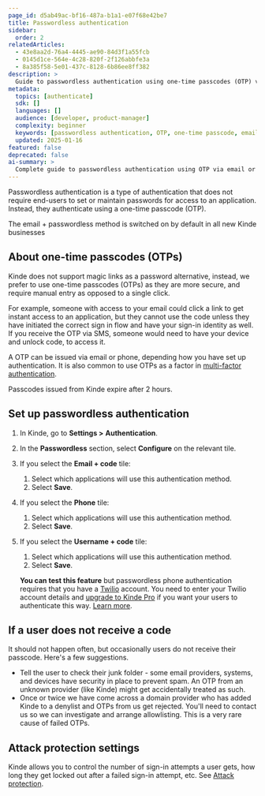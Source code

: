 ```yaml
---
page_id: d5ab49ac-bf16-487a-b1a1-e07f68e42be7
title: Passwordless authentication
sidebar:
  order: 2
relatedArticles:
  - 43e8aa2d-76a4-4445-ae90-84d3f1a55fcb
  - 0145d1ce-564e-4c28-820f-2f126abbfe3a
  - 8a385f58-5e01-437c-8128-6b86ee8ff382
description: >
  Guide to passwordless authentication using one-time passcodes (OTP) via email or phone, including setup and security considerations.
metadata:
  topics: [authenticate]
  sdk: []
  languages: []
  audience: [developer, product-manager]
  complexity: beginner
  keywords: [passwordless authentication, OTP, one-time passcode, email code, phone code, security]
  updated: 2025-01-16
featured: false
deprecated: false
ai-summary: >
  Complete guide to passwordless authentication using OTP via email or phone, including setup instructions and security best practices.
---
```


Passwordless authentication is a type of authentication that does not require end-users to set or maintain passwords for access to an application. Instead, they authenticate using a one-time passcode (OTP).

<Aside>

The email + passwordless method is switched on by default in all new Kinde businesses

</Aside>

## About one-time passcodes (OTPs)

Kinde does not support magic links as a password alternative, instead, we prefer to use one-time passcodes (OTPs) as they are more secure, and require manual entry as opposed to a single click.

For example, someone with access to your email could click a link to get instant access to an application, but they cannot use the code unless they have initiated the correct sign in flow and have your sign-in identity as well. If you receive the OTP via SMS, someone would need to have your device and unlock code, to access it.

A OTP can be issued via email or phone, depending how you have set up authentication. It is also common to use OTPs as a factor in [multi-factor authentication](/authenticate/multi-factor-auth/about-multi-factor-authentication/).

Passcodes issued from Kinde expire after 2 hours.

## Set up passwordless authentication

1. In Kinde, go to **Settings >** **Authentication**.
2. In the **Passwordless** section, select **Configure** on the relevant tile.
3. If you select the **Email + code** tile:
   1. Select which applications will use this authentication method.
   2. Select **Save**.
4. If you select the **Phone** tile:

   1. Select which applications will use this authentication method.
   2. Select **Save**.

5. If you select the **Username + code** tile:

   1. Select which applications will use this authentication method.
   2. Select **Save**.

   <Aside>

   **You can test this feature** but passwordless phone authentication requires that you have a [Twilio](https://www.twilio.com/en-us) account. You need to enter your Twilio account details and [upgrade to Kinde Pro](https://kinde.com/pricing/) if you want your users to authenticate this way. [Learn more](/authenticate/authentication-methods/phone-authentication/).

   </Aside>

## If a user does not receive a code

It should not happen often, but occasionally users do not receive their passcode. Here's a few suggestions.

- Tell the user to check their junk folder - some email providers, systems, and devices have security in place to prevent spam. An OTP from an unknown provider (like Kinde) might get accidentally treated as such.
- Once or twice we have come across a domain provider who has added Kinde to a denylist and OTPs from us get rejected. You'll need to contact us so we can investigate and arrange allowlisting. This is a very rare cause of failed OTPs.

## Attack protection settings

Kinde allows you to control the number of sign-in attempts a user gets, how long they get locked out after a failed sign-in attempt, etc. See [Attack protection](/build/set-up-options/attack-protection/).
